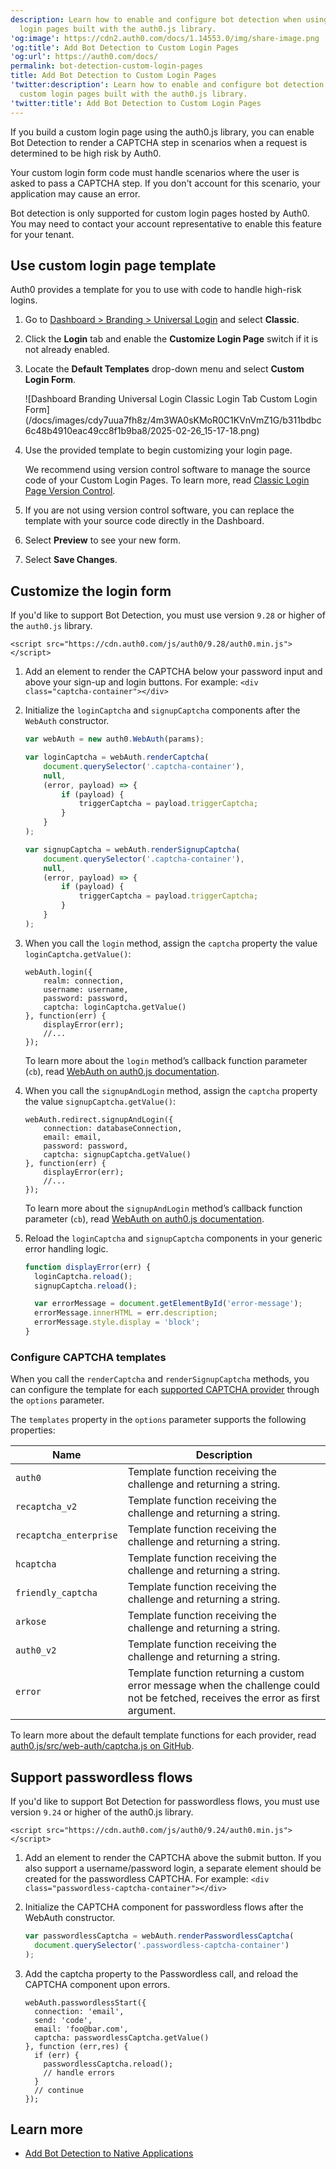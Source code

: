 ```yaml
---
description: Learn how to enable and configure bot detection when using custom
  login pages built with the auth0.js library.
'og:image': https://cdn2.auth0.com/docs/1.14553.0/img/share-image.png
'og:title': Add Bot Detection to Custom Login Pages
'og:url': https://auth0.com/docs/
permalink: bot-detection-custom-login-pages
title: Add Bot Detection to Custom Login Pages
'twitter:description': Learn how to enable and configure bot detection when using
  custom login pages built with the auth0.js library.
'twitter:title': Add Bot Detection to Custom Login Pages
---
```

If you build a custom login page using the auth0.js library, you can enable <Tooltip tip="Bot Detection: Form of attack protection in which Auth0 blocks suspected bot traffic by enabling a CAPTCHA during the login process." cta="View Glossary" href="/docs/glossary?term=Bot+Detection">Bot Detection</Tooltip> to render a CAPTCHA step in scenarios when a request is determined to be high risk by Auth0.

Your custom login form code must handle scenarios where the user is asked to pass a CAPTCHA step. If you don't account for this scenario, your application may cause an error.

<Callout icon="file-lines" color="#0EA5E9" iconType="regular">

Bot detection is only supported for custom login pages hosted by Auth0. You may need to contact your account representative to enable this feature for your tenant.

</Callout>

## Use custom login page template

Auth0 provides a template for you to use with code to handle high-risk logins.

1. Go to [Dashboard > Branding > Universal Login](https://manage.auth0.com/#/login_settings) and select **Classic**.
2. Click the **Login** tab and enable the **Customize Login Page** switch if it is not already enabled.
3. Locate the **Default Templates** drop-down menu and select **Custom Login Form**.

   <Frame>![Dashboard Branding Universal Login Classic Login Tab Custom Login Form](/docs/images/cdy7uua7fh8z/4m3WA0sKMoR0C1KVnVmZ1G/b311bdbc6c48b4910eac49cc8f1b9ba8/2025-02-26_15-17-18.png)</Frame>
4. Use the provided template to begin customizing your login page.

   <Callout icon="file-lines" color="#0EA5E9" iconType="regular">

   We recommend using version control software to manage the source code of your Custom Login Pages. To learn more, read [Classic Login Page Version Control](/docs/customize/login-pages/classic-login/version-control).

   </Callout>
5. If you are not using version control software, you can replace the template with your source code directly in the Dashboard.
6. Select **Preview** to see your new form.
7. Select **Save Changes**.

## Customize the login form

If you'd like to support Bot Detection, you must use version `9.28` or higher of the `auth0.js` library.

`<script src="https://cdn.auth0.com/js/auth0/9.28/auth0.min.js"></script>`

1. Add an element to render the CAPTCHA below your password input and above your sign-up and login buttons. For example: `<div class="captcha-container"></div>`
2. Initialize the `loginCaptcha` and `signupCaptcha` components after the `WebAuth` constructor.

   ```javascript lines
   var webAuth = new auth0.WebAuth(params);

   var loginCaptcha = webAuth.renderCaptcha(
       document.querySelector('.captcha-container'),
       null,
       (error, payload) => {
           if (payload) {
               triggerCaptcha = payload.triggerCaptcha;
           }
       }
   );

   var signupCaptcha = webAuth.renderSignupCaptcha(
       document.querySelector('.captcha-container'),
       null,
       (error, payload) => {
           if (payload) {
               triggerCaptcha = payload.triggerCaptcha;
           }
       }
   );
   ```


   

   
3. When you call the `login` method, assign the `captcha` property the value `loginCaptcha.getValue()`:

   ```text lines
   webAuth.login({
       realm: connection,
       username: username,
       password: password,
       captcha: loginCaptcha.getValue()
   }, function(err) {
       displayError(err);
       //...
   });
   ```


   

   

   To learn more about the `login` method’s callback function parameter (`cb`), read [WebAuth on auth0.js documentation](https://auth0.github.io/auth0.js/global.html#login).
4. When you call the `signupAndLogin` method, assign the `captcha` property the value `signupCaptcha.getValue()`:

   ```text lines
   webAuth.redirect.signupAndLogin({
       connection: databaseConnection,
       email: email,
       password: password,
       captcha: signupCaptcha.getValue()
   }, function(err) {
       displayError(err);
       //...
   });
   ```


   

   

   To learn more about the `signupAndLogin` method’s callback function parameter (`cb`), read [WebAuth on auth0.js documentation](https://auth0.github.io/auth0.js/global.html#login).
5. Reload the `loginCaptcha` and `signupCaptcha` components in your generic error handling logic.

   ```javascript lines
   function displayError(err) {
     loginCaptcha.reload();
     signupCaptcha.reload();

     var errorMessage = document.getElementById('error-message');
     errorMessage.innerHTML = err.description;
     errorMessage.style.display = 'block';
   }
   ```


   

   

### Configure CAPTCHA templates

When you call the `renderCaptcha` and `renderSignupCaptcha` methods, you can configure the template for each [supported CAPTCHA provider](/docs/secure/attack-protection/bot-detection/configure-captcha) through the `options` parameter.

The `templates` property in the `options` parameter supports the following properties:

<table class="table"><thead>
<tr>
<th><strong>Name</strong></th>
<th><strong>Description</strong></th>
</tr>
</thead>
<tbody>
<tr>
<td><code>auth0</code></td>
<td>Template function receiving the challenge and returning a string.</td>
</tr>
<tr>
<td><code>recaptcha_v2</code></td>
<td>Template function receiving the challenge and returning a string.</td>
</tr>
<tr>
<td><code>recaptcha_enterprise</code></td>
<td>Template function receiving the challenge and returning a string.</td>
</tr>
<tr>
<td><code>hcaptcha</code></td>
<td>Template function receiving the challenge and returning a string.</td>
</tr>
<tr>
<td><code>friendly_captcha</code></td>
<td>Template function receiving the challenge and returning a string.</td>
</tr>
<tr>
<td><code>arkose</code></td>
<td>Template function receiving the challenge and returning a string.</td>
</tr>
<tr>
<td><code>auth0_v2</code></td>
<td>Template function receiving the challenge and returning a string.</td>
</tr>
<tr>
<td><code>error</code></td>
<td>Template function returning a custom error message when the challenge could not be fetched, receives the error as first argument.</td>
</tr>
</tbody>
</table>

To learn more about the default template functions for each provider, read [auth0.js/src/web-auth/captcha.js on GitHub](https://github.com/auth0/auth0.js/blob/a3ddc0905a5da33aa190a9098467576976b95ec8/src/web-auth/captcha.js#L28).

## Support passwordless flows

If you'd like to support Bot Detection for <Tooltip tip="Passwordless: Form of authentication that does not rely on a password as the first factor." cta="View Glossary" href="/docs/glossary?term=passwordless">passwordless</Tooltip> flows, you must use version `9.24` or higher of the auth0.js library.

`<script src="https://cdn.auth0.com/js/auth0/9.24/auth0.min.js"></script>`

1. Add an element to render the CAPTCHA above the submit button. If you also support a username/password login, a separate element should be created for the passwordless CAPTCHA. For example:
   `<div class="passwordless-captcha-container"></div>`
2. Initialize the CAPTCHA component for passwordless flows after the WebAuth constructor.

   ```javascript lines
   var passwordlessCaptcha = webAuth.renderPasswordlessCaptcha(
     document.querySelector('.passwordless-captcha-container')
   );
   ```


   

   
3. Add the captcha property to the Passwordless call, and reload the CAPTCHA component upon errors.

   ```text lines
   webAuth.passwordlessStart({
     connection: 'email',
     send: 'code',
     email: 'foo@bar.com',
     captcha: passwordlessCaptcha.getValue()
   }, function (err,res) {
     if (err) {
       passwordlessCaptcha.reload();
       // handle errors
     }
     // continue
   });
   ```


   

   

## Learn more

* [Add Bot Detection to Native Applications](/docs/secure/attack-protection/bot-detection/bot-detection-native-apps)